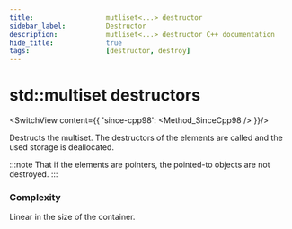 ```yaml
---
title:					mutliset<...> destructor
sidebar_label:			Destructor
description:			mutliset<...> destructor C++ documentation
hide_title:				true
tags:					[destructor, destroy]
---
```



<!----------------- Codes ---------------------->


# std::multiset destructors

<SwitchView content={{
		'since-cpp98': <Method_SinceCpp98 />
	}}/>

Destructs the multiset. The destructors of the elements are called and the used storage is deallocated.

:::note
That if the elements are pointers, the pointed-to objects are not destroyed.
:::

### Complexity

Linear in the size of the container.
